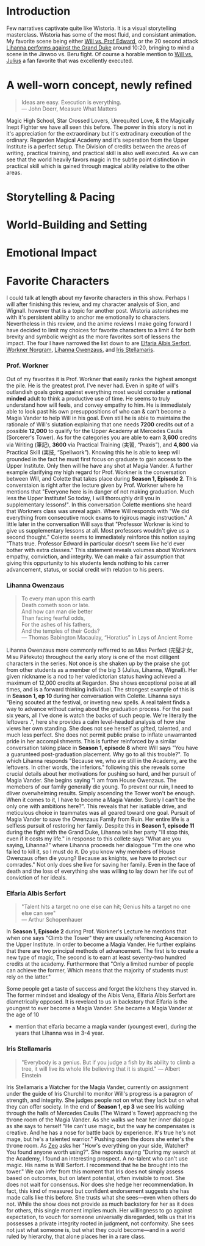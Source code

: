 


<div className="flex flex-wrap justify-center gap-8 mt-4 mb-8">
  <AnimeDisplay
    coverImage="https://i.postimg.cc/W4KZq98J/wistoria-wand-and-sword.jpg"
    title="Wistoria Wand & Sword"
    studio="Studio Actas"
    director="Keitaro Ishizaka"
    year={2025}
    episodes={12}
    genre="Fantasy/Adventure"
  />
  <RatingDisplay
  ratings={{
    story: 4.3,
    visuals: 4.8,
    audio: 4.1,
    characters: 4.5,
    direction: 4.2,
    atmosphere: 4.7,
  }}
/>
</div>



# Introduction 

<Dropcap>F</Dropcap>ew narratives captivate quite like Wistoria. It is a visual storytelling masterclass. Wistoria has some of the most fluid, and consistant animation. My favorite
scene being either [Will vs. Prof Edward](https://www.youtube.com/watch?v=TE6IiPtwaMg&pp=ygUXV2lsbCB2cyBlZHdhcmQgd2lzdG9yaWE%3D), or the 20 second attack [Lihanna performs against the Grand Duke](https://9animetv.to/watch/wistoria-wand-and-sword-19239?ep=128228) around 10:20,
bringing to mind a scene in the Jinwoo vs. Beru fight. Of course a horable mention to [Will vs. Julius](https://www.youtube.com/watch?v=xMOGiWGPBTQ&pp=ygUOd2lsbCB2cyBqdWxpdXM%3D) 
a fan favorite that was excellently executed. 

# A well-worn concept, newly refined

> Ideas are easy. Execution is everything.  
> ― John Doerr, Measure What Matters

<Dropcap>M</Dropcap>agic High School, Star Crossed Lovers, Unrequited Love, & the Magically Inept Fighter we have all seen this before. The power in this story is not 
in it's appreciation for the extraordinary but it's extradinary execution of the ordinary. Regarden Magical Academy and it's seperation from the Upper Institute is a perfect
setup. The Division of credits between the areas of writing, practical training, and practical skill is also well executed. As we can see that the world heavily favors magic 
in the subtle point distinction in practical skill which is gained through magical ability relative to the other areas.    


# Storytelling & Pacing 

# World-Building and Setting

# Emotional Impact 


# Favorite Characters 

<Dropcap>I</Dropcap> could talk at length about my favorite characters in this show. Perhaps I will after finishing this review, and my character analysis of Sion, and Wignall. however
that is a topic for another post. Wistoria astonishes me with it's persistent ability to anchor me emotionally to characters. Nevertheless in this review, and the anime reviews I make 
going forward I have decided to limit my choices for favorite characters to a limit 4 for both brevity and symbolic weight as the more favorites sort of lessens the impact. The four 
I have narrowed the list down to are [Elfaria Albis Serfort](https://wistoria.fandom.com/wiki/Elfaria_Albis_Serfort), [Workner Norgram](https://wistoria.fandom.com/wiki/Workner_Norgram), 
[Lihanna Owenzaus](https://wistoria.fandom.com/wiki/Lihanna_Owenzaus), and [Iris Stellamaris](https://wistoria.fandom.com/wiki/Iris_X._Stellamaris). 


### Prof. Workner
<Dropcap>O</Dropcap>ut of my favorites it is Prof. Workner that easily ranks the highest amongst the pile. He is the greatest prof. I've never had. Even in spite of 
will's outlandish goals going against everything most would consider a **rational minded** adult to think a productive use of time. He seems to truly understand how 
will feels, and convey empathy to him. He is immediately able to look past his own presuppositions of who can & can't become a Magia Vander to help Will in his goal. 
Even still he is able to maintains the rationale of Will's siutation explaining that one needs **7200** credits out of a possible **12,000** to qualify for the Upper
Academy at Mercedes Caulis (Sorcerer's Tower). As for the categories you are able to earn **3,600** credits via Writing (筆記), **3600** via Practical Training (実習, “Praxis”), and **4,800**
via Practical Skill (実技, “Spellwork”). Knowing this he is able to keep will grounded in the fact he must first focus on graduate to gain access to the Upper Institute. 
Only then will he have any shot at Magia Vander. A further example clarifying my high regard for Prof. Workner is the conversation between Will, and Colette
that takes place during **Season 1, Episode 2**. This converstaion is right after the lecture given by Prof. Workner where he mentions that "Everyone here is in danger
of not making graduation. Much less the Upper Institute! So today, I will thoroughly drill you in supplementary lessons!". In this conversation Colette mentions she 
heard that Workners class was unreal again. Where Will responds with "We did everything from consecutive mock exams to rigirous magic instruction." A little later in 
the conversation Will says that "Professor Workner is kind to give us supplementary lessons at all. Most professors wouldn't give us a second thought." Colette seems
to immediately reinforce this notion saying "Thats true. Professor Edward in particular doesn't seem like he'd ever bother with extra classes." This statement reveals 
volumes about Workners empathy, conviction, and integrity. We can make a fair assumption that giving this oppurtunity to his students lends nothing to his carrer advancement, 
status, or social credit with relation to his peers. 

### Lihanna Owenzaus
> To every man upon this earth   
>  Death cometh soon or late.  
>  And how can man die better  
>  Than facing fearful odds,  
>  For the ashes of his fathers,  
>  And the temples of their Gods?  
> — Thomas Babington Macaulay, “Horatius” in Lays of Ancient Rome

<Dropcap>L</Dropcap>ihanna Owenzaus more commonly refferred to as Miss Perfect (完璧才女, Misu Pāfekuto) throughout the early story is one of the most dilligent characters in the series. Not once is she shaken up 
by the praise she got from other students as a member of the big 3 (Julius, Lihanna, Wignall). Her given nickname is a nod to her valedictorian status having achieved a maximum of 12,000 credits at 
Regarden. She shows exceptional poise at all times, and is a forward thinking individual. The strongest example of this is in **Season 1, ep 10** during her conversation with Colette. 
Lihanna says "Being scouted at the festival, or inveting new spells. A real talent finds a way to advance without caring about the graduation process. For the past six years,
all I've done is watch the backs of such people. We're literally the leftovers .", here she provides a calm level-headed analysis of how she views her own standing. She does 
not see herself as gifted, talented, and much less perfect. She does not permit public praise to inflate unwarranted pride in her accomplishments. This is further reinforced by a similar 
conversation taking place in **Season 1, episode 8** where Will says "You have a guarunteed post-graduation placement. Why go to all this trouble?". To which Lihanna responds
"Because we, who are still in the Academy, are the leftovers. In other words, the inferiors." following this she reveals some crucial details about her motivations for pushing so hard, and 
her pursuit of Magia Vander. She begins saying "I am from House Owenzaus. The memebers of our family generally die young. To prevent our ruin, I need to dliver overwhelming results.
Simply ascending the Tower won't be enough. When it comes to it, I have to become a Magia Vander. Surely I can't be the only one with ambitions here?". This reveals that her 
isatiable drive, and meticulous choice in teammates was all geared toward one goal. Pursuit of Magia Vander to save the Owenzaus Family from Ruin. Her entire life is a selfless 
pursuit of restoring her family. Despite this in **Season 1, episode 11** during the fight with the Grand Duke, Lihanna tells her party "Ill stop this, even if it costs my life."
in response to this collete says "What are you saying, Lihanna?" where Lihanna proceeds her dialogoue "I'm the one who failed to kill it, so I must do it. Do you know why members of House Owenzaus often die young? 
Because as knights, we have to protect our comrades." Not only does she live for saving her family. Even in the face of death and the loss of everything she was willing to lay down
her life out of conviction of her ideals.

### Elfaria Albis Serfort

> "Talent hits a target no one else can hit; Genius hits a target no one else can see"  
> — Arthur Schopenhauer 

<Dropcap>I</Dropcap>n **Season 1, Episode 2** during Prof. Workner's Lecture he mentions that when one says "Climb the Tower" they are usually referencing Ascension to the Upper Institute. 
In order to become a Magia Vander. He further explains that there are two principal methods of advancement. The first is to create a new type of magic, The second is to 
earn at least seventy-two hundred credits at the academy. Furthermore that "Only a limited number of people can achieve the former, Which means that the majority of students
must rely on the latter."

Some people get a taste of success and forget the kitchens they starved in. The former mindset and idealogy of the Albis Vena, Elfaria Albis Serfort are diametrically opposed. 
It is revelaed to us in backstory that Elfaria is the youngest to ever become a Magia Vander. <Spoiler>She became a Magia Vander at the age of 10</Spoiler>

- mention that elfaria became a magia vander (youngest ever), during the years that Lihanna was in 3-4 year.


### Iris Stellamaris

> "Everybody is a genius. But if you judge a fish by its ability to climb a tree, it will live its whole life believing that it is stupid."
> — Albert Einstein

<Dropcap>I</Dropcap>ris Stellamaris a Watcher for the Magia Vander, currently on assignment under the guide of Iris Churchill to monitor Will's progress is a paragron of strength, and integrity. She judges people 
not on what they lack but on what they can offer society. In the end of **Season 1, ep 3** we see Iris walking through the halls of Mercedes Caulis (The Wizard's Tower) approaching the throne room 
of the Magia Vander. As she walks we hear her inner dialogue as she says to herself "He can't use magic, but the way he compensates is creative. And he has a nose for battle back by experience.
It's true he's not mage, but he's a talented warrior." Pushing open the doors she enter's the throne room. As [Zeo](https://wistoria.fandom.com/wiki/Zeo_Thorzeus_Reinbolt) asks her "How's everything on your side, Watcher?
You found anyone worth using?". She reponds saying "During my search at the Academy, I found an interesting prospect. A no-talent who can't use magic. His name is Will Serfort. I recommend that he be brought into the tower."
We can infer from this moment that Iris does not simply assess based on outcomes, but on latent potential, often invisible to most. She does not wait for consensus. Nor does she hedge her recommendation. 
In fact, this kind of measured but confident endorsement suggests she has made calls like this before. She trusts what she sees—even when others do not. While the show does not provide as much backstory for her as it does for others, 
this single moment implies much. Her willingness to go against expectation, to vouch for someone universally disregarded, tells us that Iris possesses a private integrity rooted in judgment, not conformity. She sees not just what someone is, 
but what they could become—and in a world ruled by hierarchy, that alone places her in a rare class.




<div className="flex flex-wrap justify-center gap-8 my-8">
  <div className="flex gap-8">
    <AnimeCharacterDisplay
      image="https://i.postimg.cc/50KFWsYt/elfaria-albis-serfort.jpg"
      characterName="Elfaria Albis Serfort"
      voiceActor="Akira Sekine"
      animeName="Wistoria Wand & Sword"
      animeYear={2025}
    />
    <AnimeCharacterDisplay
      image="https://i.postimg.cc/k5cbfJ7K/lihanna-owenzaus.png"
      characterName="Lihanna Owenzaus"
      voiceActor="Lynn"
      animeName="Wistoria Wand & Sword"
      animeYear={2025}
    />
  </div>
  <div className="flex gap-8">
    <AnimeCharacterDisplay
      image="https://i.postimg.cc/PqhDWpnd/workner-norgramwebp.webp"
      characterName="Workner Norgram"
      voiceActor=""
      animeName="Wistoria Wand & Sword"
      animeYear={2025}
    />
    <AnimeCharacterDisplay
      image="https://i.postimg.cc/Tw3WszPS/iris-stellamaris.png"
      characterName="Iris Stellamaris"
      voiceActor=""
      animeName="Wistoria Wand & Sword"
      animeYear={2025}
    />
  </div>
</div>
